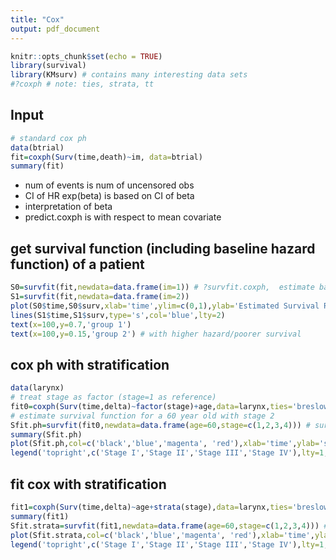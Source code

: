 ```yaml
---
title: "Cox"
output: pdf_document
---
```


```r
knitr::opts_chunk$set(echo = TRUE)
library(survival)
library(KMsurv) # contains many interesting data sets
#?coxph # note: ties, strata, tt
```

## Input

```r
# standard cox ph
data(btrial)
fit=coxph(Surv(time,death)~im, data=btrial)
summary(fit)
```

* num of events is num of uncensored obs
* CI of HR exp(beta) is based on CI of beta
* interpretation of beta
* predict.coxph is with respect to mean covariate

## get survival function (including baseline hazard function) of a patient

```r
S0=survfit(fit,newdata=data.frame(im=1)) # ?survfit.coxph,  estimate baseline h(t) to get the survival function
S1=survfit(fit,newdata=data.frame(im=2)) 
plot(S0$time,S0$surv,xlab='time',ylim=c(0,1),ylab='Estimated Survival Rate',type='s',lty=1) # evaluated at all times (censored or uncensored)
lines(S1$time,S1$surv,type='s',col='blue',lty=2)
text(x=100,y=0.7,'group 1')
text(x=100,y=0.15,'group 2') # with higher hazard/poorer survival
```

## cox ph with stratification

```r
data(larynx)
# treat stage as factor (stage=1 as reference)
fit0=coxph(Surv(time,delta)~factor(stage)+age,data=larynx,ties='breslow') # with tied uncensored data
# estimate survival function for a 60 year old with stage 2
Sfit.ph=survfit(fit0,newdata=data.frame(age=60,stage=c(1,2,3,4))) # survival rate evaluated at every uncensored time point in the original data
summary(Sfit.ph)
plot(Sfit.ph,col=c('black','blue','magenta', 'red'),xlab='time',ylab='survival rate',main='Surv Rate of Patient at Age 60, from PH Model')
legend('topright',c('Stage I','Stage II','Stage III','Stage IV'),lty=1,col=c('black','blue','magenta', 'red'))
```

## fit cox with stratification

```r
fit1=coxph(Surv(time,delta)~age+strata(stage),data=larynx,ties='breslow') 
summary(fit1)
Sfit.strata=survfit(fit1,newdata=data.frame(age=60,stage=c(1,2,3,4))) # write out model
plot(Sfit.strata,col=c('black','blue','magenta', 'red'),xlab='time',ylab='survival rate',main='Surv Rate of Patient at Age 60, from PH Model with Strata')
legend('topright',c('Stage I','Stage II','Stage III','Stage IV'),lty=1,col=c('black','blue','magenta', 'red'))
```



